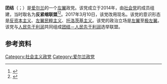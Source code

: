 {{Infobox political party
| name =团结
| logo =
| native_name = Solidarity<br>Dlúthphartíocht<ref>{{Cite web |url=https://data.oireachtas.ie/ie/oireachtas/parliamentaryBusiness/orderPaper/dail/2018/2018-06-19_dail-order-paper-tues_en.pdf |title=存档副本 |accessdate=2020-02-06 |archive-date=2018-09-24 |archive-url=https://web.archive.org/web/20180924190227/https://data.oireachtas.ie/ie/oireachtas/parliamentaryBusiness/orderPaper/dail/2018/2018-06-19_dail-order-paper-tues_en.pdf |dead-url=no }}</ref>
| colorcode = #BF2D2E
| leader = 集体领导
| foundation = {{start date|2014}}
| ideology = {{Nowrap|[[社会主义|社会主义]]<br>[[生态社会主义|生态社会主义]]<br>[[左翼民粹主义|左翼民粹主义]]<br>[[女权主义|女权主义]]}}
| headquarters = 
| website = {{URL|solidarity.ie}}
| country = 爱尔兰
| dissolution = 
| position = [[左翼|左翼]]
| national = [[团结－人民先于利润|团结－人民先于利润]]
| seats4_title = [[爱尔兰众议院|众议院]]
| seats4 = {{Composition bar|1|158|hex=#BF2D2E}}
| seats5_title = [[爱尔兰行政区划|地方议会]]
| seats5 = {{Composition bar|4|949|hex=#BF2D2E}}
}}
'''团结'''（{{lang-en|Solidarity}}；{{lang-ga|Dlúthpháirtíocht}}）是[[爱尔兰|爱尔兰]]的一个[[左翼|左翼]]政党。该党成立于2014年，由[[社会党_(爱尔兰)|社会党]]的成员组建，当时取名为'''反紧缩联盟'''<ref name=rte_aaa>{{cite news|url=http://www.rte.ie/news/2014/0220/505598-anti-austerity-alliance/|title=Anti-Austerity Alliance launches election campaign|work=RTÉ News|date=20 February 2014|accessdate=2020-02-06|archive-date=2020-02-05|archive-url=https://web.archive.org/web/20200205191031/https://www.rte.ie/news/2014/0220/505598-anti-austerity-alliance/|dead-url=no}}</ref><ref name=rte_journal>{{cite news|url=http://www.thejournal.ie/anti-austerity-alliance-local-elections-1324938-Feb2014/|title=‘We are the Triple A’: New party says it will target Labour in local elections|work=The Journal|date=20 February 2014|accessdate=2020-02-06|archive-date=2020-02-05|archive-url=https://web.archive.org/web/20200205191033/https://www.thejournal.ie/anti-austerity-alliance-local-elections-1324938-Feb2014/|dead-url=no}}</ref>。2017年3月10日，该党改用现名。该党的意识形态是[[反资本主义|反资本主义]]、[[左翼民粹主义|左翼民粹主义]]、[[托洛茨基主义|托洛茨基主义]]。该党的政治立场是[[左翼|左翼]]至[[极左翼|极左翼]]。该党与[[人民先于利润|人民先于利润]]共同组成[[团结－人民先于利润|团结－人民先于利润]]选举联盟。

==参考资料==
{{reflist}}

{{爱尔兰政党}}

[[Category:社会主义政党|Category:社会主义政党]]
[[Category:爱尔兰政党|Category:爱尔兰政党]]